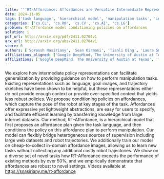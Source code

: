 ```yaml
---
title: '''RT-Affordance: Affordances are Versatile Intermediate Representations for Robot Manipulation'''
date: 2024-11-05
tags: ['task language', 'hierarchical model', 'manipulation tasks', 'intermediate policy representations', 'affordance images', 'affordances', 'robot manipulation', 'supervision sources', 'knowledge transfer']
categories: ['cs.CL', 'cs.RO', 'cs.CV', 'cs.AI', 'cs.LG']
problem: RT-Affordance model conditioning policies on affordances
solution: i
pdf_url: http://arxiv.org/pdf/2411.02704v1
arx_url: http://arxiv.org/abs/2411.02704v1
score: 6
authors: ['Soroush Nasiriany', 'Sean Kirmani', 'Tianli Ding', 'Laura Smith', 'Yuke Zhu', 'Danny Driess', 'Dorsa Sadigh', 'Ted Xiao']
affiliations_aligned: ['Google DeepMind, The University of Austin at Texas', 'Google DeepMind, The University of Austin at Texas', 'Google DeepMind, The University of Austin at Texas', 'Google DeepMind, The University of Austin at Texas', 'The University of Austin at Texas', 'Google DeepMind, The University of Austin at Texas', 'Google DeepMind, The University of Austin at Texas', 'Google DeepMind, The University of Austin at Texas']
affiliations: ['Google DeepMind, The University of Austin at Texas', 'The University of Austin at Texas']
---
```



We explore how intermediate policy representations can facilitate generalization by providing guidance on how to perform manipulation tasks. Existing representations such as language, goal images, and trajectory sketches have been shown to be helpful, but these representations either do not provide enough context or provide over-specified context that yields less robust policies. We propose conditioning policies on affordances, which capture the pose of the robot at key stages of the task. Affordances offer expressive yet lightweight abstractions, are easy for users to specify, and facilitate efficient learning by transferring knowledge from large internet datasets. Our method, RT-Affordance, is a hierarchical model that first proposes an affordance plan given the task language, and then conditions the policy on this affordance plan to perform manipulation. Our model can flexibly bridge heterogeneous sources of supervision including large web datasets and robot trajectories. We additionally train our model on cheap-to-collect in-domain affordance images, allowing us to learn new tasks without collecting any additional costly robot trajectories. We show on a diverse set of novel tasks how RT-Affordance exceeds the performance of existing methods by over 50%, and we empirically demonstrate that affordances are robust to novel settings. Videos available at https://snasiriany.me/rt-affordance
